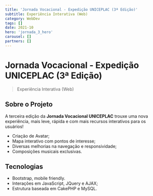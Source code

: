 ```yaml
---
title: 'Jornada Vocacional - Expedição UNICEPLAC (3ª Edição)'
subtitle: Experiência Interativa (Web)
category: WebDev
tags: []
date: 2021-10
hero: 'jornada_3_hero'
carousel: []
partners: []
---
```


# Jornada Vocacional - Expedição UNICEPLAC (3ª Edição)

> Experiência Interativa (Web)

## Sobre o Projeto

A terceira edição da **Jornada Vocacional UNICEPLAC** trouxe uma nova experiência, mais leve, rápida e com mais recursos interativos para os usuários!

- Criação de Avatar;
- Mapa interativo com pontos de interesse;
- Diversas melhorias na navegação e responsividade;
- Composições musicais exclusivas.

## Tecnologias

- Bootstrap, mobile friendly.
- Interações em JavaScript, JQuery e AJAX;
- Estrutura baseada em CakePHP e MySQL.
